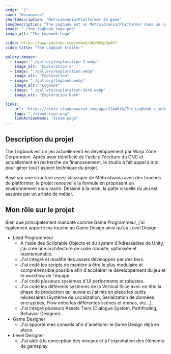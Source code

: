 ```yaml
---
order: "1"
name: "Kosmocean"
shortDescription: "Metroidvania/Platformer 2D game"
longDescription: "The Logbook est un Métroidvania/Platformer dans un univers inspiré de 20 milles lieues sous les mers dans lequel le joueur incarne un sous marin. J'ai rejoins le projet près d'un an et demi après son commencement et j'y ait apporté mon expertise de programmeur Unity"
image: "./the-logbook-logo.png"
image_alt: "The Logbook Logo"

video: https://www.youtube.com/embed/UQxW02p9p4U?
video_title: "The Logbook trailer"

galery-images:
  - image: "./gallery/exploration-2.webp"
    image_alt: "Exploration 2"
  - image: "./gallery/exploration.webp"
    image_alt: "Exploration"
  - image: "./gallery/logbook.webp"
    image_alt: "Logbook"
  - image: "./gallery/exploration-dark.webp"
    image_alt: "Exploration Dark"

links:
  - url: "https://store.steampowered.com/app/2144610/The_Logbook_a_submarine_adventure/"
    logo: "./steam-icon.png"
    linkActionName: "Steam page"
---
```


## Description du projet

The Logbook est un jeu actuellement en développement par Warp Zone Corporation. Après avoir bénéficié de l'aide à l'écriture du CNC et actuellement en recherche de financenement, le studio a fait appel à moi pour gérer tout l'aspect technique du projet.

Basé sur une structure assez classique de Métroidvania avec des touches de platformer, le projet renouvelle la formule en proposant un environnement sous marin. Dessiné à la main, la patte visuelle du jeu est assurée par un artiste de métier.

## Mon rôle sur le projet

Bien que principalement mandaté comme Game Programmeur, j'ai également apporté ma touche au Game Design ainsi qu'au Level Design:

- Lead Programmeur
  - A l'aide des Scriptable Objects et du system d'Adressables de Unity, j'ai créé une architecture de code robuste, optimisée et maintenanable.
  - J'ai intégré et modifié des assets développés par des tiers.
  - J'ai codé les scripts de manière à être le plus modulaire et compréhensible possible afin d'accélérer le développement du jeu et le workflow de l'équipe.
  - J'ai codé plusieurs systèmes d'UI performants et robustes.
  - J'ai codé les différents systèmes de la Vertical Slice avec en tête la phase de production qui suivra et j'ai mis en place les outils nécessaires (Système de Localization, Serialization de données encryptées, Flow entre les différentes scènes et menus, etc...).
  - J'ai intégré plusieurs Assets Tiers (Dialogue System, Pathfinding, Behavior Designer).
- Game Designer
  - J'ai apporté mes conseils afin d'améliorer le Game Design déjà en place.
- Level Designer
  - J'ai aidé à la conception des niveaux et à l'exploitation des éléments de gameplay.
